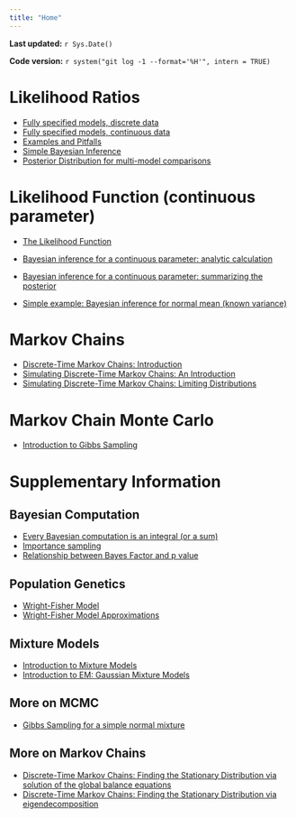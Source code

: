 ```yaml
---
title: "Home"
---
```


**Last updated:** `r Sys.Date()`

**Code version:** `r system("git log -1 --format='%H'", intern = TRUE)`

# Likelihood Ratios 
*  [Fully specified models, discrete data](likelihood_ratio_simple_models.html)
*  [Fully specified models, continuous data](likelihood_ratio_simple_continuous_data.html)
*  [Examples and Pitfalls](likelihood_do_dont.html)
*  [Simple Bayesian Inference](LR_and_BF.html)
*  [Posterior Distribution for multi-model comparisons](bayes_multiclass.html)

# Likelihood Function (continuous parameter)

*  [The Likelihood Function](likelihood_function.html)
*  [Bayesian inference for a continuous parameter: analytic calculation](bayes_beta_binomial.html)
*  [Bayesian inference for a continuous parameter: summarizing the posterior](summarize_interpret_posterior.html)

*  [Simple example: Bayesian inference for normal mean (known variance)](shiny_normal_example.html)


# Markov Chains

*  [Discrete-Time Markov Chains: Introduction](markov_chains_discrete_intro.html)
*  [Simulating Discrete-Time Markov Chains: An Introduction](simulating_discrete_chains_1.html)
*  [Simulating Discrete-Time Markov Chains: Limiting Distributions](simulating_discrete_chains_2.html)

# Markov Chain Monte Carlo

* [Introduction to Gibbs Sampling](gibbs1.html)


# Supplementary Information

## Bayesian Computation

* [Every Bayesian computation is an integral (or a sum)](integral.html)
* [Importance sampling](Importance_sampling.html)
* [Relationship between Bayes Factor and p value](BF_and_pvalue.html)

## Population Genetics

* [Wright-Fisher Model](wright_fisher_model.html)
* [Wright-Fisher Model Approximations](approx_wright_fisher_model.html)

## Mixture Models

*  [Introduction to Mixture Models](intro_to_mixture_models.html)
*  [Introduction to EM: Gaussian Mixture Models](intro_to_em.html)

## More on MCMC

* [Gibbs Sampling for a simple normal mixture](gibbs2.html)

## More on Markov Chains

*  [Discrete-Time Markov Chains: Finding the Stationary Distribution via solution of the global balance equations](stationary_distribution.html)
*  [Discrete-Time Markov Chains: Finding the Stationary Distribution via eigendecomposition](markov_chains_discrete_stationary_dist.html)

